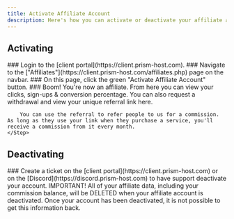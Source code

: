 ```yaml
---
title: Activate Affiliate Account
description: Here's how you can activate or deactivate your affiliate account.
---
```


## Activating

<Steps>
    <Step>
        ### Login to the [client portal](https://client.prism-host.com).
    </Step>
    <Step>
        ### Navigate to the ["Affiliates"](https://client.prism-host.com/affiliates.php) page on the navbar.
    </Step>
    <Step>
        ### On this page, click the green "Activate Affiliate Account" button.
    </Step>
    <Step>
        ### Boom! You're now an affiliate.
        From here you can view your clicks, sign-ups & conversion percentage. You can also request a withdrawal and view your unique referral link here.

        You can use the referral to refer people to us for a commission. As long as they use your link when they purchase a service, you'll receive a commission from it every month.
    </Step>
</Steps>

## Deactivating

<Steps>
    <Step>
        ### Create a ticket on the [client portal](https://client.prism-host.com) or on the [Discord](https://discord.prism-host.com) to have support deactivate your account.
        <Alert variant="destructive">
            <TriangleAlertIcon />
            <AlertTitle>IMPORTANT!</AlertTitle>
            <AlertDescription>
                All of your affiliate data, including your commission balance, will be DELETED when your affiliate account is deactivated. Once your account has been deactivated, it is not possible to get this information back.
            </AlertDescription>
        </Alert>
    </Step>
</Steps>